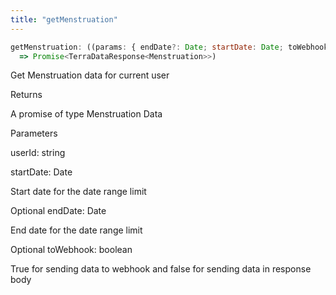 ```yaml
---
title: "getMenstruation"
---
```

```javascript javascript
getMenstruation: ((params: { endDate?: Date; startDate: Date; toWebhook?: boolean; userId: string }) 
  => Promise<TerraDataResponse<Menstruation>>)

```

Get Menstruation data for current user

Returns

A promise of type Menstruation Data

Parameters

userId: string

startDate: Date

Start date for the date range limit

Optional endDate: Date

End date for the date range limit

Optional toWebhook: boolean

True for sending data to webhook and false for sending data in response body



